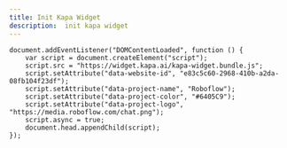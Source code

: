 ```yaml
---
title: Init Kapa Widget
description:  init kapa widget
---
```


```
document.addEventListener("DOMContentLoaded", function () {
    var script = document.createElement("script");
    script.src = "https://widget.kapa.ai/kapa-widget.bundle.js";
    script.setAttribute("data-website-id", "e83c5c60-2968-410b-a2da-08fb104f23df");
    script.setAttribute("data-project-name", "Roboflow");
    script.setAttribute("data-project-color", "#6405C9");
    script.setAttribute("data-project-logo", "https://media.roboflow.com/chat.png");
    script.async = true;
    document.head.appendChild(script);
});
```